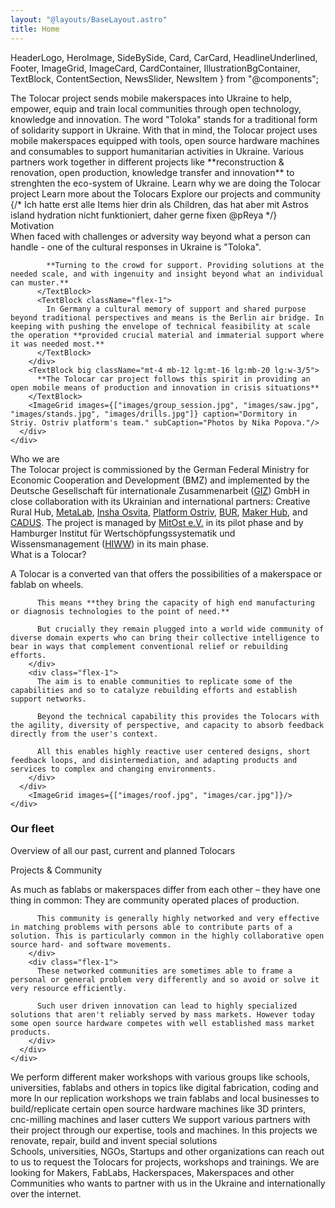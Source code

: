 ```yaml
---
layout: "@layouts/BaseLayout.astro"
title: Home
---
```


  HeaderLogo,
  HeroImage,
  SideBySide,
  Card,
  CarCard,
  HeadlineUnderlined,
  Footer,
  ImageGrid,
  ImageCard,
  CardContainer,
  IllustrationBgContainer,
  TextBlock,
  ContentSection,
  NewsSlider,
  NewsItem
} from "@components";

<HeroImage />
<SideBySide className="mt-8 sm:mt-20">
  <HeadlineUnderlined className="flex-[2]">
    The Tolocar project sends mobile makerspaces into Ukraine to help, empower, equip and train local communities through open technology, knowledge and innovation. 
  </HeadlineUnderlined>
  <TextBlock className="flex-[3]">
    The word "Toloka" stands for a traditional form of solidarity support in Ukraine. 
    With that in mind, the Tolocar project uses mobile makerspaces equipped with tools, open source hardware machines and consumables to support humanitarian activities in Ukraine.
    Various partners work together in different projects like **reconstruction & renovation, open production, knowledge transfer and innovation** to strenghten the eco-system of Ukraine. 
  </TextBlock>
</SideBySide>
<IllustrationBgContainer>
  <CardContainer>
    <Card small title="Our motivation" bg={1} target="#motivation">Learn why we are doing the Tolocar project</Card>
    <Card small title="What is a Tolocar?" bg={2} target="#what-is-a-tolocar">Learn more about the Tolocars</Card>
    <Card small title="Projects & Community" bg={3} target="#projects-community">Explore our projects and community</Card>
  </CardContainer>
</IllustrationBgContainer>
<ContentSection id="news">
  {/* Ich hatte erst alle Items hier drin als Children, 
  das hat aber mit Astros island hydration nicht funktioniert,
  daher gerne fixen @pReya  */}
  <NewsSlider headline="News" client:idle /> 
</ContentSection>
<ContentSection variant="white" id="motivation">
  <div class="container-width">
    <HeadlineUnderlined large variant={2} className="mt-8 sm:mt-20">Motivation</HeadlineUnderlined>
    <div class="flex lg:justify-end mt-8 sm:mt-16 mb-8">
      <div class="flex flex-col lg:w-10/12">
        <div class="flex flex-col lg:flex-row gap-8">
          <TextBlock className="flex-1">
            When faced with challenges or adversity way beyond what a person can handle - one of the cultural responses in Ukraine is "Toloka".

            **Turning to the crowd for support. Providing solutions at the needed scale, and with ingenuity and insight beyond what an individual can muster.**
          </TextBlock>
          <TextBlock className="flex-1">
            In Germany a cultural memory of support and shared purpose beyond traditional perspectives and means is the Berlin air bridge. In keeping with pushing the envelope of technical feasibility at scale the operation **provided crucial material and immaterial support where it was needed most.**
          </TextBlock>
        </div>
        <TextBlock big className="mt-4 mb-12 lg:mt-16 lg:mb-20 lg:w-3/5">
          **The Tolocar car project follows this spirit in providing an open mobile means of production and innovation in crisis situations**
        </TextBlock>
        <ImageGrid images={["images/group_session.jpg", "images/saw.jpg", "images/stands.jpg", "images/drills.jpg"]} caption="Dormitory in Striy. Ostriv platform's team." subCaption="Photos by Nika Popova."/>
      </div>
    </div>
  </div>
  <div className="bg-neutral-800 absolute w-full h-44 bottom-0 z-0"/>
</ContentSection>

<ContentSection variant="dark" className="bg-illustration-1-dark bg-no-repeat bg-[position:right_-50px_bottom_-40px]" id="who-we-are">
  <div class="container-width flex lg:justify-end">
    <div class="lg:w-10/12">
      <HeadlineUnderlined light variant={3} className="mt-8">Who we are</HeadlineUnderlined>
      <div class="text-neutral-300 mt-8 lg:mt-6 mb-8 lg:mb-24 lg:w-3/5 custom-prose">The Tolocar project is commissioned by the German Federal Ministry for Economic Cooperation and Development (BMZ) and implemented by the Deutsche Gesellschaft für internationale Zusammenarbeit (<a href="https://www.giz.de/de/weltweit/102083.html" target="_blank">GIZ</a>) GmbH in close collaboration with its Ukrainian and international partners: Creative Rural Hub, <a href="https://www.metalab.space/metalab-en" target="_blank">MetaLab</a>, <a href="https://insha-osvita.org/en/" target="_blank">Insha Osvita</a>, <a href="http://ostrivplatform.com/">Platform Ostriv</a>, <a href="https://bur.ukredu.org/en/" target="_blank">BUR</a>, <a href="https://makerhub.org/" target="_blank">Maker Hub</a>, and <a href="https://www.cadus.org/de/blog/artikel/eine-mobile-werkstatt-fuer-die-ukraine" target="_blank">CADUS</a>. The project is managed by <a href="https://www.mitost.org/" target="_blank">MitOst e.V.</a> in its pilot phase and by Hamburger Institut für Wertschöpfungssystematik und Wissensmanagement (<a href="https://www.hiww.de/" target="_blank">HIWW</a>) in its main phase.</div>
    </div>
  </div>
</ContentSection>

<ContentSection variant="white" id="what-is-a-tolocar">
  <HeadlineUnderlined large variant={5} className="container-width mt-8 sm:mt-20">What is a Tolocar?</HeadlineUnderlined>
  <div class="container-width flex lg:justify-end mt-8 sm:mt-16 mb-16">
    <div class="flex flex-col lg:w-10/12 ">
      <div class="flex flex-col lg:flex-row custom-prose text-lg leading-6 gap-8 mb-12 lg:mb-20">
        <div class="flex-1">
          <p class="text-2xl leading-7 font-bold text-tolo-black">A Tolocar is a converted van that offers the possibilities of a makerspace or fablab on wheels.</p>

          This means **they bring the capacity of high end manufacturing or diagnosis technologies to the point of need.** 

          But crucially they remain plugged into a world wide community of diverse domain experts who can bring their collective intelligence to bear in ways that complement conventional relief or rebuilding efforts.
        </div>
        <div class="flex-1">
          The aim is to enable communities to replicate some of the capabilities and so to catalyze rebuilding efforts and establish support networks.  

          Beyond the technical capability this provides the Tolocars with the agility, diversity of perspective, and capacity to absorb feedback directly from the user's context. 

          All this enables highly reactive user centered designs, short feedback loops, and disintermediation, and adapting products and services to complex and changing environments.
        </div>
      </div>
        <ImageGrid images={["images/roof.jpg", "images/car.jpg"]}/>
    </div>
  </div>
</ContentSection>

<ContentSection variant="white" className="mb-16">
  <div class="container-width flex flex-col lg:flex-row gap-4">
    <div class="flex flex-col flex-1 basis-full min-w-0 gap-4 lg:order-1 order-2">
      <CarCard img="images/cars/image4.jpg" title="The Cadus Crafter" subtitle="Tolocar 01" tag="Renovation & Handcraft" date="May - August 2022" operator="cadus" tagIcon="hammer"/>
      <CarCard img="images/cars/image1.jpg" title="The MitOst Sprinter II" subtitle="Tolocar 03" tag="Making" tagIcon="toolbox" date="September 2022 - Open End" operator="ostriv" />
    </div>
    <div class="flex flex-col flex-1 basis-full min-w-0 gap-4 items-center lg:order-2 order-1">
      <h3 class="font-semibold text-5xl font-aktiv">Our fleet</h3>
      <p class="text-lg text-neutral-500 w-full text-center mb-16">Overview of all our past, current and planned Tolocars</p>
      <CarCard img="images/cars/image2.jpg" title="The Cadus Supporter" subtitle="Support Vehicle 01" tag="Staff & Material Transport" tagIcon="truck" date="June - November 2022" operator="mitost" tagIcon="truck"/>
      <CarCard img="images/cars/image5.jpg" title="The HIWW Van" subtitle="Tolocar 04" tag="Making & Open Source HW" date="September 2022 - Open End" tagIcon="cog" operator="hiww"/>
    </div>
    <div class="flex flex-col flex-1 basis-full min-w-0 gap-4 order-3">
      <CarCard img="images/cars/image3.jpg" title="The MitOst Sprinter I" subtitle="Tolocar 02" tag="Making, Digital Fabrication" tagIcon="cog" date="June 2022 - Open End" operator="ostriv"/>
      <CarCard img="images/cars/image7.jpg" title="The HIWW Truck" subtitle="Tolocar 05" tag="Making & Open Source HW" tagIcon="cog" date="September 2022 - Open End" operator="hiww"/>
    </div>
  </div>
</ContentSection>

<ContentSection className="bg-illustration-3-dark bg-no-repeat bg-left-bottom" id="what-is-a-tolocar" id="projects-community">
  <HeadlineUnderlined large variant={4} className="container-width mt-8 sm:mt-20">Projects & Community</HeadlineUnderlined>
  <div class="container-width flex lg:justify-end mt-8 sm:mt-16 mb-16">
    <div class="flex flex-col lg:w-10/12 ">
      <div class="flex flex-col lg:flex-row custom-prose text-lg leading-6 gap-8 mb-12 lg:mb-20">
        <div class="flex-1">
          <p class="text-2xl leading-7 font-bold text-tolo-black">As much as fablabs or makerspaces differ from each other – they have one thing in common: They are community operated places of production.</p>

          This community is generally highly networked and very effective in matching problems with persons able to contribute parts of a solution. This is particularly common in the highly collaborative open source hard- and software movements. 
        </div>
        <div class="flex-1">
          These networked communities are sometimes able to frame a personal or general problem very differently and so avoid or solve it very resource efficiently. 

          Such user driven innovation can lead to highly specialized solutions that aren't reliably served by mass markets. However today some open source hardware competes with well established mass market products.
        </div>
      </div>
    </div>
  </div>
</ContentSection>
<ContentSection variant="dark" className="z-10">
  <div class="container-width flex flex-col lg:flex-row gap-6 -mt-20">
    <ImageCard title="Maker workshops" img="images/arduino.jpg">We perform different maker workshops with various groups like schools, universities, fablabs and others in topics like digital fabrication, coding and more </ImageCard>
    <ImageCard title="Replication workshops" img="images/replication.jpg">In our replication workshops we train fablabs and local businesses to build/replicate certain open source hardware machines like 3D printers, cnc-milling machines and laser cutters </ImageCard>
    <ImageCard title="Support projects" img="images/support.jpg">We support various partners with their project through our expertise, tools and machines. In this projects we renovate, repair, build and invent special solutions </ImageCard>
  </div>
</ContentSection>
<ContentSection variant="white">
  <div class="absolute w-full bg-neutral-800 h-40 top-0" />
  <CardContainer className="lg:h-[408px]">
    <Card title="You are based in Ukraine and think we could help you?" bg={4} target="mailto:info@tolocar.org" actionCaption="Get in contact">Schools, universities, NGOs, Startups and other organizations can reach out to us to request the Tolocars for projects, workshops and trainings.</Card>
    <Card title="You are a Maker and want to partner with us?" bg={5} target="mailto:info@tolocar.org" actionCaption="Get in contact">We are looking for Makers, FabLabs, Hackerspaces, Makerspaces and other Communities who wants to partner with us in the Ukraine and internationally over the internet.</Card>
  </CardContainer>
</ContentSection>
